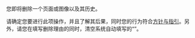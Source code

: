 您即将删除一个页面或图像以及其历史。

请确定您要进行此项操作，并且了解其后果，同时您的行为符合[[Wikipedia:方針與指引|方针与指引]]。另外，请您在填写删除理由的同时，清空系统自动填写的“{{int:deleteotherreason}}”。